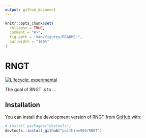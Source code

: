 ```yaml
---
output: github_document
---
```


<!-- README.md is generated from README.Rmd. Please edit that file -->

```r
knitr::opts_chunk$set(
  collapse = TRUE,
  comment = "#>",
  fig.path = "man/figures/README-",
  out.width = "100%"
)
```

# RNGT

<!-- badges: start -->
[![Lifecycle: experimental](https://img.shields.io/badge/lifecycle-experimental-orange.svg)](https://lifecycle.r-lib.org/articles/stages.html#experimental)
<!-- badges: end -->

The goal of RNGT is to ...

## Installation

You can install the development version of RNGT from [GitHub](https://github.com/) with:

``` r
# install.packages("devtools")
devtools::install_github("paithiov909/RNGT")
```
